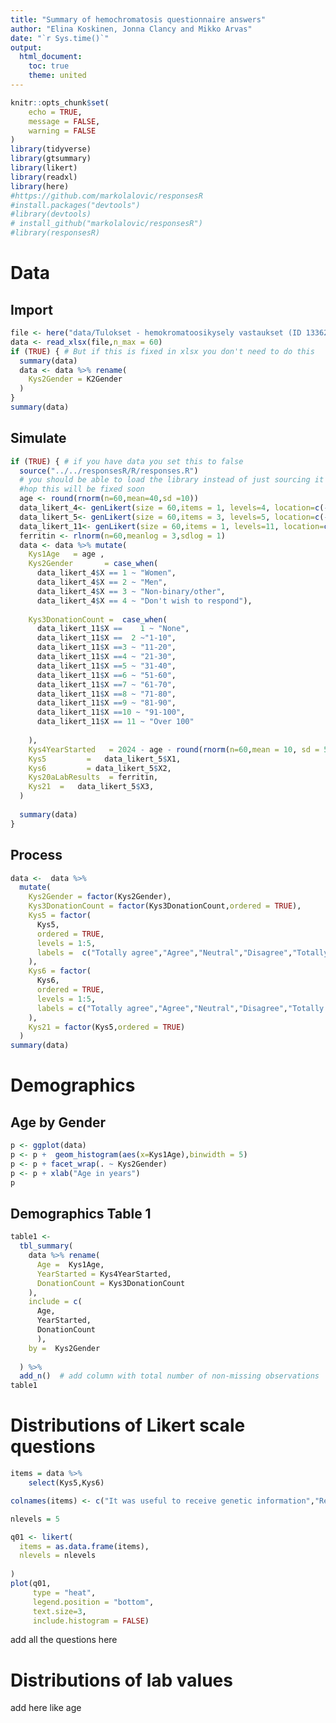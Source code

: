 ```yaml
---
title: "Summary of hemochromatosis questionnaire answers"
author: "Elina Koskinen, Jonna Clancy and Mikko Arvas"
date: "`r Sys.time()`"
output:
  html_document:
    toc: true
    theme: united
---
```






```r
knitr::opts_chunk$set(
	echo = TRUE,
	message = FALSE,
	warning = FALSE
)
library(tidyverse)
library(gtsummary)
library(likert)
library(readxl)
library(here)
#https://github.com/markolalovic/responsesR
#install.packages("devtools")
#library(devtools)
# install_github("markolalovic/responsesR")
#library(responsesR)
```


# Data

## Import

```r
file <- here("data/Tulokset - hemokromatoosikysely vastaukset (ID 133620).xlsx")
data <- read_xlsx(file,n_max = 60)
if (TRUE) { # But if this is fixed in xlsx you don't need to do this
  summary(data)
  data <- data %>% rename(
    Kys2Gender = K2Gender
  )
}
summary(data)
```


## Simulate

```r
if (TRUE) { # if you have data you set this to false
  source("../../responsesR/R/responses.R") 
  # you should be able to load the library instead of just sourcing it from cloned folder
  #hop this will be fixed soon
  age <- round(rnorm(n=60,mean=40,sd =10))
  data_likert_4<- genLikert(size = 60,items = 1, levels=4, location=c(-1))
  data_likert_5<- genLikert(size = 60,items = 3, levels=5, location=c(-1,-1),correlation = 0.5)
  data_likert_11<- genLikert(size = 60,items = 1, levels=11, location=c(1))
  ferritin <- rlnorm(n=60,meanlog = 3,sdlog = 1)
  data <- data %>% mutate(
    Kys1Age   = age ,    
    Kys2Gender       = case_when(
      data_likert_4$X == 1 ~ "Women",
      data_likert_4$X == 2 ~ "Men",
      data_likert_4$X == 3 ~ "Non-binary/other",
      data_likert_4$X == 4 ~ "Don't wish to respond"),
      
    Kys3DonationCount =  case_when(
      data_likert_11$X ==    1 ~ "None",
      data_likert_11$X ==  2 ~"1-10",
      data_likert_11$X ==3 ~ "11-20",
      data_likert_11$X ==4 ~ "21-30",
      data_likert_11$X ==5 ~ "31-40",
      data_likert_11$X ==6 ~ "51-60",
      data_likert_11$X ==7 ~ "61-70",
      data_likert_11$X ==8 ~ "71-80",
      data_likert_11$X ==9 ~ "81-90",
      data_likert_11$X ==10 ~ "91-100",
      data_likert_11$X == 11 ~ "Over 100"
      
    ),
    Kys4YearStarted   = 2024 - age - round(rnorm(n=60,mean = 10, sd = 5 )),
    Kys5         =   data_likert_5$X1,
    Kys6         = data_likert_5$X2,
    Kys20aLabResults  = ferritin,
    Kys21  =   data_likert_5$X3,
  )
  
  summary(data)
}
```

## Process

```r

data <-  data %>% 
  mutate(
    Kys2Gender = factor(Kys2Gender),
    Kys3DonationCount = factor(Kys3DonationCount,ordered = TRUE),
    Kys5 = factor(
      Kys5,
      ordered = TRUE,
      levels = 1:5,
      labels =  c("Totally agree","Agree","Neutral","Disagree","Totally disagree")
    ),
    Kys6 = factor(
      Kys6,
      ordered = TRUE,
      levels = 1:5,
      labels = c("Totally agree","Agree","Neutral","Disagree","Totally disagree")
    ),
    Kys21 = factor(Kys5,ordered = TRUE)
  )
summary(data)
```



# Demographics

## Age by Gender

```r

p <- ggplot(data)
p <- p +  geom_histogram(aes(x=Kys1Age),binwidth = 5)
p <- p + facet_wrap(. ~ Kys2Gender)
p <- p + xlab("Age in years")
p

```


## Demographics Table 1

```r

table1 <-
  tbl_summary(
    data %>% rename(
      Age =  Kys1Age,
      YearStarted = Kys4YearStarted,
      DonationCount = Kys3DonationCount
    ),
    include = c(
      Age,
      YearStarted,  
      DonationCount
      ),
    by =  Kys2Gender
    
  ) %>%
  add_n()  # add column with total number of non-missing observations
table1
```




# Distributions of Likert scale questions


```r
items = data %>% 
    select(Kys5,Kys6) 

colnames(items) <- c("It was useful to receive genetic information","Receiving genetic information did not make me worry")

nlevels = 5
```


```r
q01 <- likert(
  items = as.data.frame(items),
  nlevels = nlevels
  
)
plot(q01, 
     type = "heat",
     legend.position = "bottom",
     text.size=3,
     include.histogram = FALSE)
```

add all the questions here


# Distributions of lab values

add here like age
